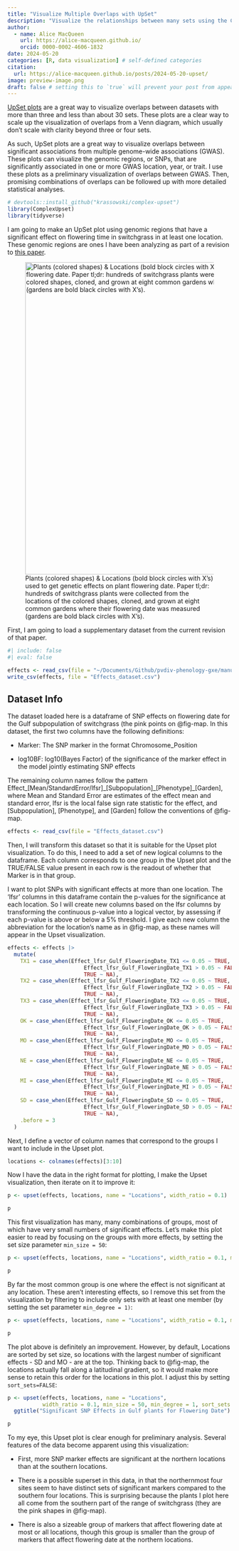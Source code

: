 ```yaml
---
title: "Visualize Multiple Overlaps with UpSet"
description: "Visualize the relationships between many sets using the ComplexUpset package on switchgrass flowering date data"
author:
  - name: Alice MacQueen
    url: https://alice-macqueen.github.io/
    orcid: 0000-0002-4606-1832
date: 2024-05-20
categories: [R, data visualization] # self-defined categories
citation: 
  url: https://alice-macqueen.github.io/posts/2024-05-20-upset/
image: preview-image.png
draft: false # setting this to `true` will prevent your post from appearing on your listing page until you're ready!
---
```


[UpSet plots](https://upset.app) are a great way to visualize overlaps between datasets with more than three and less than about 30 sets. These plots are a clear way to scale up the visualization of overlaps from a Venn diagram, which usually don't scale with clarity beyond three or four sets.

As such, UpSet plots are a great way to visualize overlaps between significant associations from multiple genome-wide associations (GWAS). These plots can visualize the genomic regions, or SNPs, that are significantly associated in one or more GWAS location, year, or trait. I use these plots as a preliminary visualization of overlaps between GWAS. Then, promising combinations of overlaps can be followed up with more detailed statistical analyses.

```r
# devtools::install_github("krassowski/complex-upset")
library(ComplexUpset)
library(tidyverse)
```

I am going to make an UpSet plot using genomic regions that have a significant effect on flowering time in switchgrass in at least one location. These genomic regions are ones I have been analyzing as part of a revision to [this paper](https://www.biorxiv.org/content/10.1101/2021.08.19.456975v1).

![Plants (colored shapes) & Locations (bold block circles with X's) used to get genetic effects on plant flowering date. Paper tl;dr: hundreds of switchgrass plants were collected from the locations of the colored shapes, cloned, and grown at eight common gardens where their flowering date was measured (gardens are bold black circles with X's).](images/Screenshot 2024-06-03 at 11.01.35 AM.png){#fig-map width="700"}

First, I am going to load a supplementary dataset from the current revision of that paper.

```r
#| include: false
#| eval: false

effects <- read_csv(file = "~/Documents/Github/pvdiv-phenology-gxe/manuscript/revision2/SI_Appendix/Dataset_4_Gulf_reproductive_growth_date.csv")
write_csv(effects, file = "Effects_dataset.csv")
```

::: {#dataset-info .callout-note collapse="true"}
## Dataset Info

The dataset loaded here is a dataframe of SNP effects on flowering date for the Gulf subpopulation of switchgrass (the pink points on @fig-map. In this dataset, the first two columns have the following definitions:

-   Marker: The SNP marker in the format Chromosome_Position

-   log10BF: log10(Bayes Factor) of the significance of the marker effect in the model jointly estimating SNP effects

The remaining column names follow the pattern Effect\_\[Mean/StandardError/lfsr\]\_\[Subpopulation\]\_\[Phenotype\]\_\[Garden\], where Mean and Standard Error are estimates of the effect mean and standard error, lfsr is the local false sign rate statistic for the effect, and \[Subpopulation\], \[Phenotype\], and \[Garden\] follow the conventions of @fig-map.
:::

```r
effects <- read_csv(file = "Effects_dataset.csv")
```

Then, I will transform this dataset so that it is suitable for the Upset plot visualization. To do this, I need to add a set of new logical columns to the dataframe. Each column corresponds to one group in the Upset plot and the TRUE/FALSE value present in each row is the readout of whether that Marker is in that group.

I want to plot SNPs with significant effects at more than one location. The 'lfsr' columns in this dataframe contain the p-values for the significance at each location. So I will create new columns based on the lfsr columns by transforming the continuous p-value into a logical vector, by assessing if each p-value is above or below a 5% threshold. I give each new column the abbreviation for the location's name as in @fig-map, as these names will appear in the Upset visualization.

```r
effects <- effects |> 
  mutate(
    TX1 = case_when(Effect_lfsr_Gulf_FloweringDate_TX1 <= 0.05 ~ TRUE,
                        Effect_lfsr_Gulf_FloweringDate_TX1 > 0.05 ~ FALSE,
                        TRUE ~ NA),
    TX2 = case_when(Effect_lfsr_Gulf_FloweringDate_TX2 <= 0.05 ~ TRUE,
                        Effect_lfsr_Gulf_FloweringDate_TX2 > 0.05 ~ FALSE,
                        TRUE ~ NA),
    TX3 = case_when(Effect_lfsr_Gulf_FloweringDate_TX3 <= 0.05 ~ TRUE,
                        Effect_lfsr_Gulf_FloweringDate_TX3 > 0.05 ~ FALSE,
                        TRUE ~ NA),
    OK = case_when(Effect_lfsr_Gulf_FloweringDate_OK <= 0.05 ~ TRUE,
                        Effect_lfsr_Gulf_FloweringDate_OK > 0.05 ~ FALSE,
                        TRUE ~ NA),
    MO = case_when(Effect_lfsr_Gulf_FloweringDate_MO <= 0.05 ~ TRUE,
                        Effect_lfsr_Gulf_FloweringDate_MO > 0.05 ~ FALSE,
                        TRUE ~ NA),
    NE = case_when(Effect_lfsr_Gulf_FloweringDate_NE <= 0.05 ~ TRUE,
                        Effect_lfsr_Gulf_FloweringDate_NE > 0.05 ~ FALSE,
                        TRUE ~ NA),
    MI = case_when(Effect_lfsr_Gulf_FloweringDate_MI <= 0.05 ~ TRUE,
                        Effect_lfsr_Gulf_FloweringDate_MI > 0.05 ~ FALSE,
                        TRUE ~ NA),
    SD = case_when(Effect_lfsr_Gulf_FloweringDate_SD <= 0.05 ~ TRUE,
                        Effect_lfsr_Gulf_FloweringDate_SD > 0.05 ~ FALSE,
                        TRUE ~ NA),
    .before = 3
  )
```

Next, I define a vector of column names that correspond to the groups I want to include in the Upset plot.

```r
locations <- colnames(effects)[3:10]
```

Now I have the data in the right format for plotting, I make the Upset visualization, then iterate on it to improve it:

```r
p <- upset(effects, locations, name = "Locations", width_ratio = 0.1)

p
```

This first visualization has many, many combinations of groups, most of which have very small numbers of significant effects. Let's make this plot easier to read by focusing on the groups with more effects, by setting the set size parameter `min_size = 50`:

```r
p <- upset(effects, locations, name = "Locations", width_ratio = 0.1, min_size = 50)

p
```

By far the most common group is one where the effect is not significant at any location. These aren't interesting effects, so I remove this set from the visualization by filtering to include only sets with at least one member (by setting the set parameter `min_degree = 1)`:

```r
p <- upset(effects, locations, name = "Locations", width_ratio = 0.1, min_size = 50, min_degree = 1)

p
```

The plot above is definitely an improvement. However, by default, Locations are sorted by set size, so locations with the largest number of significant effects - SD and MO - are at the top. Thinking back to @fig-map, the locations actually fall along a latitudinal gradient, so it would make more sense to retain this order for the locations in this plot. I adjust this by setting `sort_sets=FALSE`:

```r
p <- upset(effects, locations, name = "Locations", 
           width_ratio = 0.1, min_size = 50, min_degree = 1, sort_sets = FALSE) +
  ggtitle("Significant SNP Effects in Gulf plants for Flowering Date")

p
```

To my eye, this Upset plot is clear enough for preliminary analysis. Several features of the data become apparent using this visualization:

-   First, more SNP marker effects are significant at the northern locations than at the southern locations.

-   There is a possible superset in this data, in that the northernmost four sites seem to have distinct sets of significant markers compared to the southern four locations. This is surprising because the plants I plot here all come from the southern part of the range of switchgrass (they are the pink shapes in @fig-map).

-   There is also a sizeable group of markers that affect flowering date at most or all locations, though this group is smaller than the group of markers that affect flowering date at the northern locations.
